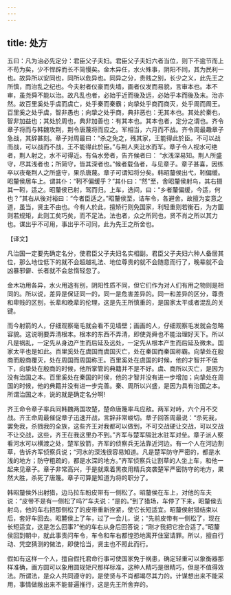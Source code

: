 ```yaml
---
---
---
```

title: 处方
---



五曰：凡为治必先定分：君臣父子夫妇。君臣父子夫妇六者当位，则下不逾节而上不苟为矣，少不悍辟而长不简慢矣。金木异任，水火殊事，阴阳不同，其为民利一也。故异所以安同也，同所以危异也。同异之分，贵贱之别，长少之义，此先王之所慎，而治乱之纪也。今夫射者仪豪而失墙，画者仪发而易貌，言审本也。本不审，虽尧舜不能以治。故凡乱也者，必始乎近而後及远，必始乎本而後及末。治亦然。故百里奚处乎虞而虞亡，处乎秦而秦霸；向挚处乎商而商灭，处乎周而周王。百里奚之处乎虞，智非愚也；向挚之处乎商，典非恶也：无其本也。其处於秦也，智非加益也；其处於周也，典非加善也：有其本也。其本也者，定分之谓也。齐令章子将而与韩魏攻荆，荆令唐蔑将而应之。军相当，六月而不战。齐令周最趣章子急战，其辞甚刻。章子对周最曰：“杀之免之，残其家，王能得此於臣。不可以战而战，可以战而不战，王不能得此於臣。”与荆人夹沘水而军。章子令人视水可绝者，荆人射之，水不可得近。有刍水旁者，告齐候者曰： “水浅深易知。荆人所盛守，尽其浅者也；所简守，皆其深者也。”候者载刍者，与见章子。章子甚喜，因练卒以夜奄荆人之所盛守，果杀唐蔑。章子可谓知将分矣。韩昭釐侯出弋，靷偏缓。昭釐侯居车上。谓其仆：“靷不偏缓乎？”其仆曰：“然”至，舍昭釐侯射鸟，其右摄其一靷，适之。昭釐侯已射，驾而归。上车，选间，曰：“乡者釐偏缓，今适，何也？”其右从後对裕曰：“今者臣适之。”昭釐侯至，诘车令，各避舍。故擅为妄意之道，虽当，贤主不由也。今有人於此，擅矫行则免国家，利轻重则若衡石，为方圜则若规矩，此则工矣巧矣，而不足法。法也者，众之所同也，贤不肖之所以其力也。谋出乎不可用，事出乎不可同，此为先王之所舍也。

【译文】

凡治国一定要先确定名分，使君臣父子夫妇名实相副。君臣父子夫妇六种人备居其位，那么地位低下的就不会超越礼法、地位尊贵的就不会随意而行了，晚辈就不会凶暴邪僻、长者就不会怠惰轻忽了。

金木功用各异，水火用途有别，阴阳性质不同，但它们作为对人们有用之物则是相同的。所以说，差异是保证同一的，同一是危害差异的。同一和差异的区分，尊贵和卑贱的区别，长辈和晚辈的伦理，这是先王所慎重的，是国家太平或者混乱的关键。

而今射箭的人，仔细观察毫毛就会看不见墙壁；画画的人，仔细观察毛发就会忽略容貌。这说明要弄清根本。根本的东西不弄清，即使尧舜也不能治理好天下。所以凡是祸乱，一定先从身边产生而后延及远处，一定先从根本产生而后延及微未。国家太平也是如此。百里奚处在虞国而虞国灭亡，处在秦国而秦国称霸。向挚处在殷商而殷商覆灭，处在周国而周国称王。百里奚处在虞国的时候，他的才智并不低下，向挚处在殷商的时候，他所掌管的典籍并不是不好。虞、商所以灭亡，是因为没有治国之本。百里奚处在秦国的时侯，他的才智并没有进一步增加；向挚处在周国的时候，他的典籍并没有进一步完善。秦、周所以兴盛，是因为具有治国之本。所谓治国之本，说的就是确定名分啊!

齐王命令章子率兵同韩魏两国攻楚，楚命唐篾率乓应敌。两军对峙，六个月不交战。齐王命周最催促章子迅速开战，言辞非常峻切。章子回答周最说：“杀死我，罢免我，杀戮我的全族，这些齐王对我都可以做到，不可交战硬让交战，可以交战不让交战，这些，齐王在我这里办不到。”齐军与楚军隔沘水驻军对垒。章子派人察看河水可以横渡之处，楚军放箭，齐军的侦察兵无法靠近河边。有一个人在河边割草，告诉齐军侦察兵说；“河水的深浅很容易知道。凡是楚军防守严密的，都是水浅的地方；防守粗疏的，都是水深的地方。”齐军侦察兵让割草的人坐上车，和他一起来见章子。章子非常高兴，于是就乘着黑夜用精兵突袭楚军严密防守的地方，果然大胜，杀死了唐篾。章子可算是知道为将的职分了。

韩昭釐侯外出射猎，边马拉车盼皮带有一侧松了。昭釐侯在车上，对他的车夫说：“皮带不是有一侧松了吗?”车夫说：“是的。”到了猎场，车停了下来，昭釐侯去射鸟，他的车右把那侧松了的皮带重新拴紧，使它长短适宜。昭釐侯射猎结束以后，套好车回去。昭麓侯上了车，过了一会儿，说；“先前皮带有一侧松了，现在长短适宜，这是怎么回事?”他的车右从身后回答说；“刚才我把它拴合适了。”昭釐侯回到朝中，就此事责问车令，车令和车右都惶恐地离开住室请罪。所以，擅自行动、凭空猜测的做法，即使恰当，贤主也不照此而行。

假如有这样一个人，擅自假托君命行事可使国家免于祸患，确定轻重可以象衡器那样准确，画方圆可以象用圆规矩尺那样标准，这种人精巧是很精巧，但是不值得效法。所谓法，是众人共同遵守的，是使贤与不肖都竭尽其力的。计谋想出来不能采用，事情做敞出来不能普遍推行，这是先王所舍弃的。
